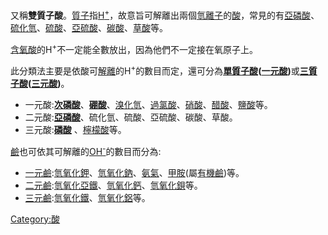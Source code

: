 {{inappropriate tone|time=2014-11-30T08:18:39+00:00}}
{{chemref|time=2014-11-30T08:18:39+00:00}}
又稱'''雙質子酸'''。[[質子|質子]]指[[H+|H<sup>+</sup>]]，故意旨可解離出兩個[[氫離子|氫離子]]的[[酸|酸]]，常見的有[[亞磷酸|亞磷酸]]、[[硫化氫|硫化氫]]、[[硫酸|硫酸]]、[[亞硫酸|亞硫酸]]、[[碳酸|碳酸]]、[[草酸|草酸]]等。

[[含氧酸|含氧酸]]的H<sup>+</sup>不一定能全數放出，因為他們不一定接在氧原子上。

此分類法主要是依酸可[[解離|解離]]的H<sup>+</sup>的數目而定，還可分為'''[[單質子酸|單質子酸]]([[一元酸|一元酸]])'''或'''[[三質子酸|三質子酸]]([[三元酸|三元酸]])'''。
* 一元酸:'''[[次磷酸|次磷酸]]'''、'''[[硼酸|硼酸]]'''、[[溴化氫|溴化氫]]、[[過氯酸|過氯酸]]、[[硝酸|硝酸]]、[[醋酸|醋酸]]、[[盐酸|鹽酸]]等。
* 二元酸:'''[[亞磷酸|亞磷酸]]'''、硫化氫、硫酸、亞硫酸、碳酸、草酸。
* 三元酸:'''[[磷酸|磷酸]]''' 、[[檸檬酸|檸檬酸]]等。
[[鹼|鹼]]也可依其可解離的[[OH-|OH<sup>-</sup>]]的數目而分為:
* [[一元鹼|一元鹼]]:[[氫氧化鉀|氫氧化鉀]]、[[氫氧化鈉|氫氧化鈉]]、[[氨氣|氨氣]]、[[甲胺|甲胺]](屬[[有機鹼|有機鹼]])等。
* [[二元鹼|二元鹼]]:[[氫氧化亞鐵|氫氧化亞鐵]]、[[氫氧化鈣|氫氧化鈣]]、[[氫氧化鋇|氫氧化鋇]]等。
* [[三元鹼|三元鹼]]:[[氫氧化鐵|氫氧化鐵]]、[[氫氧化鋁|氫氧化鋁]]等。

{{Chemistry-stub}}

[[Category:酸|Category:酸]]
